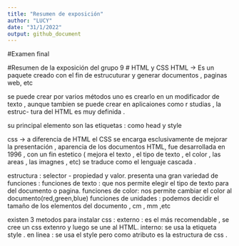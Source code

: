 ---
title: "Resumen de exposición"
author: "LUCY"
date: "31/1/2022"
output: github_document
---
#Examen final 

#Resumen de la exposición del grupo 9
 # HTML y CSS 
 HTML -> Es un paquete creado con el fin de estrucuturar y generar documentos
 , paginas web,  etc 

 se puede crear por varios métodos uno es crearlo en un modificador de texto 
   , aunque tambien se puede crear en aplicaiones como r studias , la estruc-
   tura del HTML es muy definida .
 
 su principal elemento son las etiquetas : como head y style 
 
 css -> a diferencia de HTML  el CSS se encarga esclusivamente de mejorar la 
 presentación , aparencia de los documentos HTML, fue desarrollada en 1996 ,
 con un fin estetico ( mejora el texto , el tipo de texto , el color , las areas
                       , las imagnes , etc)
 se traduce como el  lenguaje cascada .
 
 estructura : selector - propiedad y valor.
 presenta una gran variedad de funciones :
   funciones de texto : que nos permite elegir el tipo de texto para del documento 
 o pagina.
 funciones de color: nos permite cambiar el color al documento(red,green,blue)
 funciones de unidades : podemos decidir el tamaño de los elementos del documento , cm , mm ,etc
 
  existen 3 metodos para instalar css :
    externo : es el más recomendable , se cree un css extenro y luego  se  une al HTML.
   interno: se usa la etiqueta style .
   en linea : se usa el style pero como atributo es la estructura de css .
